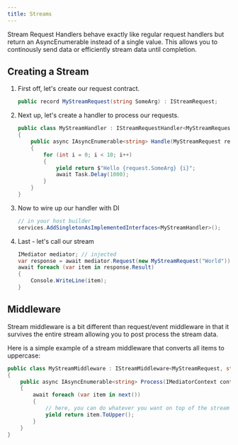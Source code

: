 ```yaml
---
title: Streams
---
```


Stream Request Handlers behave exactly like regular request handlers but return an AsyncEnumerable instead of a single value.  This allows you to continously send data 
or efficiently stream data until completion.

## Creating a Stream
<Steps>

1. First off, let's create our request contract.  

   ```csharp
   public record MyStreamRequest(string SomeArg) : IStreamRequest;
   ```

2. Next up, let's create a handler to process our requests.

   ```csharp
   public class MyStreamHandler : IStreamRequestHandler<MyStreamRequest, string>
   {
       public async IAsyncEnumerable<string> Handle(MyStreamRequest request, IMediatorContext context, CancellationToken cancellationToken)
       {
           for (int i = 0; i < 10; i++)
           {
               yield return $"Hello {request.SomeArg} {i}";
               await Task.Delay(1000);
           }
       }
   }
   ```

3. Now to wire up our handler with DI

    ```csharp
    // in your host builder
    services.AddSingletonAsImplementedInterfaces<MyStreamHandler>();
    ```

4. Last - let's call our stream

   ```csharp
   IMediator mediator; // injected
   var response = await mediator.Request(new MyStreamRequest("World"));
   await foreach (var item in response.Result)
   {
       Console.WriteLine(item);
   }
   ```
</Steps>


## Middleware

Stream middleware is a bit different than request/event middleware in that it survives the entire stream allowing you to post process the stream data. 

Here is a simple example of a stream middleware that converts all items to uppercase:

```csharp
public class MyStreamMiddleware : IStreamMiddleware<MyStreamRequest, string>
{
    public async IAsyncEnumerable<string> Process(IMediatorContext context, StreamHandlerDelegate<string> next, CancellationToken cancellationToken)
    {
        await foreach (var item in next())
        {
            // here, you can do whatever you want on top of the stream
            yield return item.ToUpper();
        }
    }
}
```